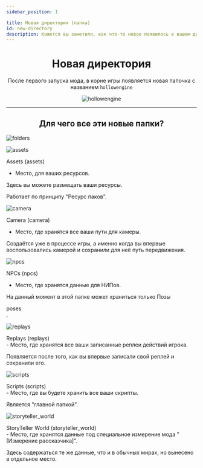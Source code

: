 ```yaml
---
sidebar_position: 1

title: Новая директория (папка)
id: new-directory
description: Кажется вы заметили, как что-то новое появилось в вашем доме...
---
```



<div align="center">

# Новая директория
После первого запуска мода, в корне игры появляется новая папочка с названием `hollowengine`

<div className="show">
<div className="img">

![hollowengine](@site/static/img/doc/titles/null.png)

</div>
</div>

---

## Для чего все эти новые папки?
</div>

<Tabs>
<TabItem value="empty" label="Папки в 'hollowengine'" attributes={{className: cl.empty}}>
<div className="img-txt">

![folders](@site/static/img/doc/dirs/empty.png)

</div>
</TabItem>
<TabItem value="assets" label="Assets" attributes={{className: cl.assets}}>
<div className="img-txt">

![assets](@site/static/img/doc/dirs/assets.png "`assets` - папка для ресурсов")

<p className="txt">
<div className="sel">Assets (assets)</div>

- Место, для ваших ресурсов.
  
Здесь вы можете размещать ваши ресурсы.
  
Работает по принципу "Ресурс паков".

</p>
</div>
</TabItem>
<TabItem value="camera" label="Camera" attributes={{className: cl.camera}}>
<div className="img-txt">

![camera](@site/static/img/doc/dirs/camera.png "`camera` - папка для путей для камеры")

<p className="txt">
<div className="sel">Camera (camera)</div>

- Место, где хранятся все ваши пути для камеры.
  
Создаётся уже в процессе игры, а именно когда вы впервые воспользовались камерой и сохранили для неё путь передвижения.

</p>
</div>
</TabItem>
<TabItem value="npcs" label="NPCs" attributes={{className: cl.npcs}}>
<div className="img-txt">

![npcs](@site/static/img/doc/dirs/npcs.png "`npcs` - папка для данных для НИПов")

<p className="txt">
<div className="sel">NPCs (npcs)</div>

- Место, где хранятся данные для НИПов.

На данный момент в этой папке может храниться только Позы <div className="sel">poses</div>.

</p>
</div>
</TabItem>
<TabItem value="replays" label="Replays" attributes={{className: cl.replays}}>
<div className="img-txt">

![replays](@site/static/img/doc/dirs/replays.png "`replays` - папка для хранения ваших реплеев")

<p className="txt">
  <div className="sel">Replays (replays)</div>
- Место, где хранятся все ваши записанные реплеи действий игрока.

Появляется после того, как вы впервые записали свой реплей и сохранили его.

</p>
</div>
</TabItem>
<TabItem value="scripts" label="Scripts" attributes={{className: cl.scripts}}>
<div className="img-txt">

![scripts](@site/static/img/doc/dirs/scripts.png "`scripts` - папка для ваших скриптов")

<p className="txt">
  <div className="sel">Scripts (scripts)</div>
- Место, где вы будете хранить все ваши скрипты.

Является "главной папкой".

</p>
</div>
</TabItem>
<TabItem value="storyteller_world" label="StoryTeller World" attributes={{className: cl.storyteller_world}}>
<div className="img-txt">

![storyteller_world](@site/static/img/doc/dirs/storyteller_world.png "`storyteller_world` - Место, где хранятся данные о специальном измерении Рассказчика!")

<p className="txt">
  <div className="sel">StoryTeller World (storyteller_world)</div>
- Место, где хранятся данные под специальное измерение мода "[Измерение рассказчика]".

Здесь содержаться те же данные, что и в обычных мирах, но вынесено в отдельное место.

</p>
</div>
</TabItem>
</Tabs>
